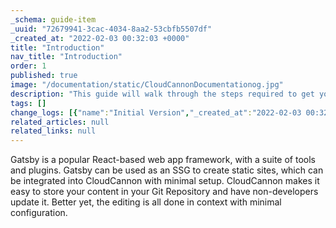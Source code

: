 ```yaml
---
_schema: guide-item
_uuid: "72679941-3cac-4034-8aa2-53cbfb5507df"
_created_at: "2022-02-03 00:32:03 +0000"
title: "Introduction"
nav_title: "Introduction"
order: 1
published: true
image: "/documentation/static/CloudCannonDocumentationog.jpg"
description: "This guide will walk through the steps required to get your Gatsby site built, editable and live on CloudCannon."
tags: []
change_logs: [{"name":"Initial Version","_created_at":"2022-02-03 00:32:03 +0000"}]
related_articles: null
related_links: null
---
```


Gatsby is a popular React-based web app framework, with a suite of tools and plugins.
Gatsby can be used as an SSG to create static sites, which can be integrated into CloudCannon with minimal setup.
CloudCannon makes it easy to store your content in your Git Repository and have non-developers update it.
Better yet, the editing is all done in context with minimal configuration.
